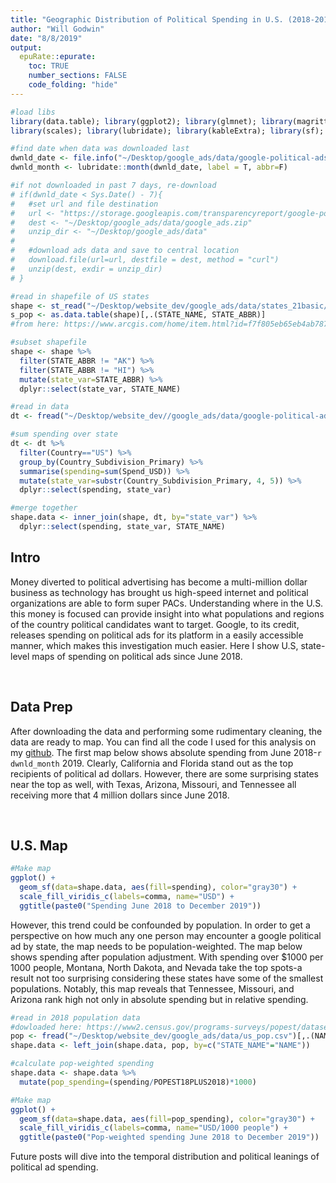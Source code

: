 ```yaml
---
title: "Geographic Distribution of Political Spending in U.S. (2018-2019) Part 1"
author: "Will Godwin"
date: "8/8/2019"
output:
  epuRate::epurate:
    toc: TRUE
    number_sections: FALSE
    code_folding: "hide"
---
```


```r
#load libs
library(data.table); library(ggplot2); library(glmnet); library(magrittr); library(tidyverse); 
library(scales); library(lubridate); library(kableExtra); library(sf); library(rgdal)

#find date when data was downloaded last
dwnld_date <- file.info("~/Desktop/google_ads/data/google-political-ads-transparency-bundle/")$atime %>% as.Date()
dwnld_month <- lubridate::month(dwnld_date, label = T, abbr=F)

#if not downloaded in past 7 days, re-download
# if(dwnld_date < Sys.Date() - 7){
#   #set url and file destination
#   url <- "https://storage.googleapis.com/transparencyreport/google-political-ads-transparency-bundle.zip"
#   dest <- "~/Desktop/google_ads/data/google_ads.zip"
#   unzip_dir <- "~/Desktop/google_ads/data"
#   
#   #download ads data and save to central location
#   download.file(url=url, destfile = dest, method = "curl")
#   unzip(dest, exdir = unzip_dir)
# }
```


```r
#read in shapefile of US states
shape <- st_read("~/Desktop/website_dev/google_ads/data/states_21basic/states.shp")
s_pop <- as.data.table(shape)[,.(STATE_NAME, STATE_ABBR)]
#from here: https://www.arcgis.com/home/item.html?id=f7f805eb65eb4ab787a0a3e1116ca7e5

#subset shapefile
shape <- shape %>%
  filter(STATE_ABBR != "AK") %>%
  filter(STATE_ABBR != "HI") %>%
  mutate(state_var=STATE_ABBR) %>%
  dplyr::select(state_var, STATE_NAME)

#read in data
dt <- fread("~/Desktop/website_dev//google_ads/data/google-political-ads-transparency-bundle/google-political-ads-geo-spend.csv")

#sum spending over state
dt <- dt %>%
  filter(Country=="US") %>%
  group_by(Country_Subdivision_Primary) %>%
  summarise(spending=sum(Spend_USD)) %>%
  mutate(state_var=substr(Country_Subdivision_Primary, 4, 5)) %>%
  dplyr::select(spending, state_var)

#merge together
shape.data <- inner_join(shape, dt, by="state_var") %>%
  dplyr::select(spending, state_var, STATE_NAME)
```

## Intro
Money diverted to political advertising has become a multi-million dollar business as technology has brought us high-speed internet and political organizations are able to form super PACs. Understanding where in the U.S. this money is focused can provide insight into what populations and regions of the country political candidates want to target. Google, to its credit, releases spending on political ads for its platform in a easily accessible manner, which makes this investigation much easier. Here I show U.S, state-level maps of spending on political ads since June 2018.

<br>

## Data Prep
After downloading the data and performing some rudimentary cleaning, the data are ready to map. You can find all the code I used for this analysis on my [github](http://github.com/wgodwin28/wgodwin28.github.io). The first map below shows absolute spending from June 2018-`r dwnld_month` 2019. Clearly, California and Florida stand out as the top recipients of political ad dollars. However, there are some surprising states near the top as well, with Texas, Arizona, Missouri, and Tennessee all receiving more that 4 million dollars since June 2018.

<br>

## U.S. Map
```r
#Make map
ggplot() + 
  geom_sf(data=shape.data, aes(fill=spending), color="gray30") +
  scale_fill_viridis_c(labels=comma, name="USD") +
  ggtitle(paste0("Spending June 2018 to December 2019"))
```

However, this trend could be confounded by population. In order to get a perspective on how much any one person may encounter a google political ad by state, the map needs to be population-weighted. The map below shows spending after population adjustment. With spending over $1000 per 1000 people, Montana, North Dakota, and Nevada take the top spots-a result not too surprising considering these states have some of the smallest populations. Notably, this map reveals that Tennessee, Missouri, and Arizona rank high not only in absolute spending but in relative spending.

```r
#read in 2018 population data
#dowloaded here: https://www2.census.gov/programs-surveys/popest/datasets/2010-2018/state/asrh/
pop <- fread("~/Desktop/website_dev/google_ads/data/us_pop.csv")[,.(NAME, POPESTIMATE2018, POPEST18PLUS2018)]
shape.data <- left_join(shape.data, pop, by=c("STATE_NAME"="NAME"))

#calculate pop-weighted spending
shape.data <- shape.data %>%
  mutate(pop_spending=(spending/POPEST18PLUS2018)*1000)

#Make map
ggplot() + 
  geom_sf(data=shape.data, aes(fill=pop_spending), color="gray30") +
  scale_fill_viridis_c(labels=comma, name="USD/1000 people") +
  ggtitle(paste0("Pop-weighted spending June 2018 to December 2019"))

```

Future posts will dive into the temporal distribution and political leanings of political ad spending.
